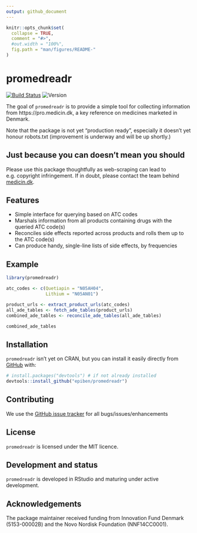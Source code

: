 ```yaml
---
output: github_document
---
```


<!-- README.md is generated from README.Rmd. Please edit that file -->

```r
knitr::opts_chunk$set(
  collapse = TRUE,
  comment = "#>",
  #out.width = "100%",
  fig.path = "man/figures/README-"
)
```

# promedreadr

<!-- badges: start -->
[![Build Status](https://travis-ci.com/epiben/promedreadr.svg?token=jPFag7F7DJzmhXYLiSqy&branch=main)](https://travis-ci.com/epiben/promedreadr)
![Version](https://img.shields.io/badge/version-0.1.0-informational.svg)
<!-- badges: end -->

The goal of `promedreadr` is to provide a simple tool for collecting information from https://pro.medicin.dk, a key reference on medicines marketed in Denmark. 

Note that the package is not yet "production ready", especially it doesn't yet honour robots.txt (improvement is underway and will be up shortly.)

## Just because you can doesn't mean you should
Please use this package thoughtfully as web-scraping can lead to e.g. copyright infringement. If in doubt, please contact the team behind [medicin.dk](https://www.medicin.dk).

## Features

- Simple interface for querying based on ATC codes
- Marshals information from all products containing drugs with the queried ATC code(s)
- Reconciles side effects reported across products and rolls them up to the ATC code(s)
- Can produce handy, single-line lists of side effects, by frequencies

## Example

```r
library(promedreadr)

atc_codes <- c(Quetiapin = "N05AH04",
			   Lithium = "N05AN01")

product_urls <- extract_product_urls(atc_codes)
all_ade_tables <- fetch_ade_tables(product_urls)
combined_ade_tables <- reconcile_ade_tables(all_ade_tables)

combined_ade_tables
```

## Installation

`promedreadr` isn't yet on CRAN, but you can install it easily directly from [GitHub](https://github.com/) with:

```r
# install.packages("devtools") # if not already installed
devtools::install_github("epiben/promedreadr")
```

## Contributing

We use the [GitHub issue tracker](https://www.github.com/epiben/promedreadr/issues) for all bugs/issues/enhancements

## License

`promedreadr` is licensed under the MIT licence.

## Development and status

`promedreadr` is developed in RStudio and maturing under active development.

## Acknowledgements

The package maintainer received funding from Innovation Fund Denmark (5153-00002B) and the Novo Nordisk Foundation (NNF14CC0001).
